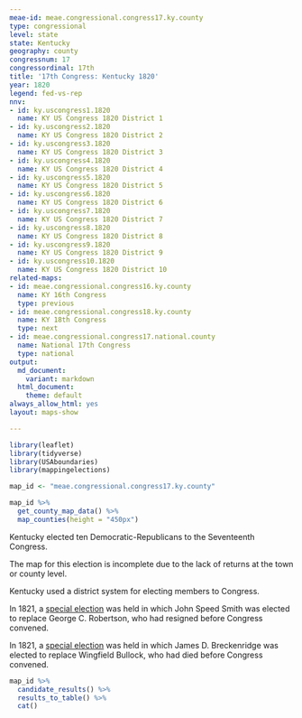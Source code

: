 ```yaml
---
meae-id: meae.congressional.congress17.ky.county
type: congressional
level: state
state: Kentucky
geography: county
congressnum: 17
congressordinal: 17th
title: '17th Congress: Kentucky 1820'
year: 1820
legend: fed-vs-rep
nnv:
- id: ky.uscongress1.1820
  name: KY US Congress 1820 District 1
- id: ky.uscongress2.1820
  name: KY US Congress 1820 District 2
- id: ky.uscongress3.1820
  name: KY US Congress 1820 District 3
- id: ky.uscongress4.1820
  name: KY US Congress 1820 District 4
- id: ky.uscongress5.1820
  name: KY US Congress 1820 District 5
- id: ky.uscongress6.1820
  name: KY US Congress 1820 District 6
- id: ky.uscongress7.1820
  name: KY US Congress 1820 District 7
- id: ky.uscongress8.1820
  name: KY US Congress 1820 District 8
- id: ky.uscongress9.1820
  name: KY US Congress 1820 District 9
- id: ky.uscongress10.1820
  name: KY US Congress 1820 District 10
related-maps:
- id: meae.congressional.congress16.ky.county
  name: KY 16th Congress
  type: previous
- id: meae.congressional.congress18.ky.county
  name: KY 18th Congress
  type: next
- id: meae.congressional.congress17.national.county
  name: National 17th Congress
  type: national
output:
  md_document:
    variant: markdown
  html_document:
    theme: default
always_allow_html: yes
layout: maps-show

---
```


```r
library(leaflet)
library(tidyverse)
library(USAboundaries)
library(mappingelections)

map_id <- "meae.congressional.congress17.ky.county"
```

<div class="map">

```r
map_id %>%
  get_county_map_data() %>%
  map_counties(height = "450px")
```

</div>

Kentucky elected ten Democratic-Republicans to the Seventeenth Congress.

The map for this election is incomplete due to the lack of returns at the town or county level.

Kentucky used a district system for electing members to Congress. 

In 1821, a [special election](https://elections.lib.tufts.edu/catalog/tufts:ky.uscongress7.1821) was held in which John Speed Smith was elected to replace George C. Robertson, who had resigned before Congress convened.

In 1821, a [special election](https://elections.lib.tufts.edu/catalog/tufts:ky.uscongress8.1821) was held in which James D. Breckenridge was elected to replace Wingfield Bullock, who had died before Congress convened.

<div class="results-table">

```r
map_id %>%
  candidate_results() %>%
  results_to_table() %>%
  cat()
```

</div>
